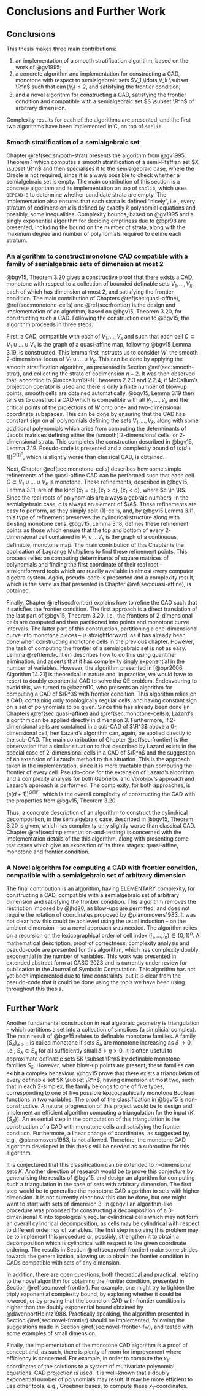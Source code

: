 # Conclusions and Further Work {#sec:conclusions}

## Conclusions

This thesis makes three main contributions:

1. an implementation of a smooth stratification algorithm, based on the work of @gv1995;
1. a concrete algorithm and implementation for constructing a CAD, monotone with respect to semialgebraic sets $V_1,\ldots,V_k \subset \R^n$ such that $\dim(V_i) \le 2$, and satisfying the frontier condition;
1. and a novel algorithm for constructing a CAD, satisfying the frontier condition and compatible with a semialgebraic set $S \subset \R^n$ of arbitrary dimension.

Complexity results for each of the algorithms are presented, and the first two algorithms have been implemented in C, on top of `saclib`.

### Smooth stratification of a semialgebraic set

Chapter \@ref(sec:smooth-strat) presents the algorithm from @gv1995, Theorem 1 which computes a smooth stratification of a semi-Pfaffian set $X \subset \R^n$ and then specialises it to the semialgebraic case, where the Oracle is not required, since it is always possible to check whether a semialgebraic set is empty. The main contribution of this section is a concrete algorithm and its implementation on top of `saclib`, which uses `QEPCAD-B` to determine whether candidate strata are empty. The implementation also ensures that each strata is defined "nicely", i.e., every stratum of codimension $k$ is defined by exactly $k$ polynomial equations and, possibly, some inequalities.
Complexity bounds, based on @gv1995 and a singly exponential algorithm for deciding emptiness due to @bpr98 are presented, including the bound on the number of strata, along with the maximum degree and number of polynomials required to define each stratum.

### An algorithm to construct monotone CAD compatible with a family of semialgebraic sets of dimension at most 2

@bgv15, Theorem 3.20 gives a constructive proof that there exists a CAD, monotone with respect to a collection of bounded definable sets $V_1,\ldots,V_k$, each of which has dimension at most $2$, and satisfying the frontier condition. The main contribution of Chapters \@ref(sec:quasi-affine), \@ref(sec:monotone-cells) and \@ref(sec:frontier) is the design and implementation of an algorithm, based on @bgv15, Theorem 3.20, for constructing such a CAD. Following the construction due to @bgv15, the algorithm proceeds in three steps.

First, a CAD, compatible with each of $V_1,\ldots,V_k$ and such that each cell $C \subset V_1 \cup \ldots \cup V_k$ is the graph of a quasi-affine map, following @bgv15 Lemma 3.19, is constructed. This lemma first instructs us to consider $W$, the smooth $2$-dimensional locus of $V_1 \cup \ldots \cup V_k$.
This can be done by applying the smooth stratification algorithm, as presented in Section \@ref(sec:smooth-strat), and collecting the strata of codimension $n-2$. 
It was then observed that, according to @mccallum1998 Theorems 2.2.3 and 2.2.4, if McCallum's projection operator is used and there is only a finite number of blow-up points, smooth cells are obtained automatically.
@bgv15, Lemma 3.19 then tells us to construct a CAD which is compatible with all $V_1,\ldots,V_k$ and the critical points of the projections of $W$ onto one- and two-dimensional coordinate subspaces. This can be done by ensuring that the CAD has constant sign on all polynomials defining the sets $V_1,\ldots,V_k$, along with some additional polynomials which arise from computing the determinants of Jacobi matrices defining either the (smooth) $2$-dimensional cells, or $2$-dimensional strata.
This completes the construction described in @bgv15, Lemma 3.19. Pseudo-code is presented and a complexity bound of $\left(s (d+1)\right)^{O(1)^{n}}$, which is slightly worse than classical CAD, is obtained.

Next, Chapter \@ref(sec:monotone-cells) describes how some simple refinements of the quasi-affine CAD can be performed such that each cell $C \subset V_1 \cup \ldots \cup V_k$ is monotone. These refinements, described in @bgv15, Lemma 3.11, are of the kind $\{ x_1 = c \}, \{ x_1 > c \}, \{ x_1 < c \}$, where $c \in \R$. Since the real roots of polynomials are always algebraic numbers, in the semialgebraic case, $c$ is always an element of $\A$. These refinements are easy to perform, as they simply split $(1)$-cells, and, by @bgv15 Lemma 3.11, this type of refinement preserves the cylindrical structure along with existing monotone cells.
@bgv15, Lemma 3.18, defines these refinement points as those which ensure that the top and bottom of every $2$-dimensional cell contained in $V_1\cup \ldots V_k$ is the graph of a continuous, definable, monotone map. The main contribution of this Chapter is the application of Lagrange Multipliers to find these refinement points. This process relies on computing determinants of square matrices of polynomials and finding the first coordinate of their real root -- straightforward tools which are readily available in almost every computer algebra system.
Again, pseudo-code is presented and a complexity result, which is the same as that presented in Chapter \@ref(sec:quasi-affine), is obtained.

Finally, Chapter \@ref(sec:frontier) explains how to refine the CAD such that it satisfies the frontier condition. The
first approach is a direct translation of the last part of @bgv15, Theorem 3.20. I.e., the frontiers of $2$-dimensional
cells are computed and then partitioned into points and monotone curve intervals. The latter part of this construction,
partitioning a one-dimensional curve into monotone pieces -- is straightforward, as it has already been done when constructing monotone cells in the previous chapter.
However, the task of computing the frontier of a semialgebraic set is not as easy. Lemma \@ref(lem:frontier) describes how to do this using quantifier elimination, and asserts that it has complexity singly exponential in the number of variables. However, the algorithm presented in [@bpr2006, Algorithm 14.21] is theoretical in nature and, in practice, we would have to resort to doubly exponential CAD to solve the QE problem.
Endeavouring to avoid this, we turned to @lazard10, who presents an algorithm for computing a CAD of $\R^3$ with frontier condition. This algorithm relies on a CAD, containing only topologically regular cells, and having constant sign on a set of polynomials to be given. Since this has already been done (in Chapters \@ref(sec:quasi-affine) and \@ref(sec:monotone-cells)), Lazard's algorithm can be applied directly in dimension $3$. Furthermore, if $2$-dimensional cells are contained in a sub-CAD of $\R^3$ above a $0$-dimensional cell, hen Lazard's algorithm can, again, be applied directly to the sub-CAD.
The main contribution of Chapter \@ref(sec:frontier) is the observation that a similar situation to that described by Lazard exists in the special case of $2$-dimensional cells in a CAD of $\R^n$ and the suggestion of an extension of Lazard's method to this situation.
This is the approach taken in the implementation, since it is more tractable than computing the frontier of every cell.
Pseudo-code for the extension of Lazard's algorithm and a complexity analysis for both Gabrielov and Vorobjov's approach and Lazard's approach is performed. The complexity, for both approaches, is $\left(s (d+1)\right)^{O(1)^{n}}$, which is the overall complexity of constructing the CAD with the properties from @bgv15, Theorem 3.20. 

Thus, a concrete description of an algorithm to construct the cylindrical decomposition, in the semialgebraic case, described in @bgv15, Theorem 3.20 is given, which has complexity only slightly worse than classical CAD. 
Chapter \@ref(sec:implementation-and-testing) is concerned with the implementation details of the this algorithm, along with presenting some test cases which give an exposition of its three stages: quasi-affine, monotone and frontier condition.

### A Novel algorithm for computing a CAD with frontier condition, compatible with a semialgebraic set of arbitrary dimension

The final contribution is an algorithm, having ELEMENTARY complexity, for constructing a CAD, compatible with a semialgebraic set of arbitrary dimension and satisfying the frontier condition. 
This algorithm removes the restriction imposed by @jhd20, as blow-ups are permitted, and does not require the rotation of coordinates proposed by @pianomovers1983.
It was not clear how this could be achieved using the usual induction -- on the ambient dimension -- so a novel approach was needed. The algorithm relies on a recursion on the lexicographical order of cell index $(i_1,\ldots,i_n) \in \{0,1\}^n$. A mathematical description, proof of correctness, complexity analysis and pseudo-code are presented for this algorithm, which has complexity doubly exponential in the number of variables. 
This work was presented in extended abstract form at CASC 2023 and is currently under review for publication in the Journal of Symbolic Computation.
This algorithm has not yet been implemented due to time constraints, but it is clear from the pseudo-code that it could be done using the tools we have been using throughout this thesis.

## Further Work

Another fundamental construction in real algebraic geometry is triangulation -- which partitions a set into a collection of simplices (a simplicial complex).
The main result of @bgv15 relates to definable monotone families.
A family $\{ S_\delta \}_{\delta >0}$ is called monotone if sets $S_\delta$ are monotone
increasing as $\delta \to 0$, i.e., $S_\delta \subset S_\eta$ for all sufficiently small $\delta > \eta >0$.
It is often useful to approximate definable sets $K \subset \R^n$ by definable monotone families $S_{\delta}$. However, when blow-up points are present, these families can exibit a complex behaviour.
@bgv15 prove that there exists a triangulation of every definable set $K \subset \R^n$, having dimension at most two, such that in each $2$-simplex, the family belongs to one of five types, corresponding to one of five possible lexicographically monotone Boolean functions in two variables.
The proof of the classification in @bgv15 is non-constructive.
A natural progression of this project would be to design and implement an efficient
algorithm computing a triangulation for the input $(K, \{ S_\delta \})$.
An essential step in the computation of this triangulation is the construction of a CAD with monotone cells and satisfying the frontier condition. Furthermore, a linear change of coordinates, as suggested by, e.g., @pianomovers1983, is not allowed. Therefore, the monotone CAD algorithm developed in this thesis will be needed as a subroutine for this algorithm.

It is conjectured that this classification can be extended to $n$-dimensional sets $K$.
Another direction of research would be to prove this conjecture by generalising the results of @bgv15, and design an algorithm for computing such a triangulation in the case of sets with arbitrary dimension.
The first step would be to generalise the monotone CAD algorithm to sets with higher dimension.
It is not currently clear how this can be done, but one might want to start with sets of dimension $3$.
In @bgvII an algorithm-like procedure was proposed for constructing a decomposition of a 3-dimensional $K$
into topologically regular cylindrical cells which may not form an overall cylindrical decomposition, as cells may be cylindrical with respect to different orderings of variables.
The first step in solving this problem may be to implement this procedure or, possibly, strengthen it to obtain a decomposition which is cylindrical with respect to the given coordinate ordering.
The results in Section \@ref(sec:novel-frontier) make some strides towards the generalisation, allowing us to obtain the frontier condition in CADs compatible with sets of any dimension.

In addition, there are open questions, both theoretical and practical, relating to the novel algorithm for obtaining the frontier condition, presented in Section \@ref(sec:novel-frontier). For example, one might try to tighten the triply exponential complexity bound, by exploring whether it could be lowered, or by proving that the bound on CAD with frontier condition is higher than the doubly exponential bound obtained by @davenportHeintz1988. Practically speaking, the algorithm presented in Section \@ref(sec:novel-frontier) should be implemented, following the suggestions made in Section \@ref(sec:novel-frontier-fw), and tested with some examples of small dimension.

Finally, the implementation of the monotone CAD algorithm is a proof of concept and, as such, there is plenty of room for improvement where efficiency is concerned. For example, in order to compute the $x_1$-coordinates of the solutions to a system of multivariate polynomial equations. CAD projection is used. It is well-known that a doubly exponential number of polynomials may result. It may be more efficient to use other tools, e.g., Groebner bases, to compute these $x_1$-coordinates.


